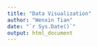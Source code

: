 ```yaml
---
title: "Data Visualization"
author: "Wenxin Tian"
date: "`r Sys.Date()`"
output: html_document
---
```



